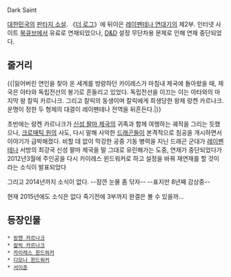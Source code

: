Dark Saint

[[대한민국]]의 [[판타지 소설]]. 《[[더 로그]]》에 뒤이은 [[레이펜테나 연대기]]의 제2부. 인터넷 사이트 [[북큐브]]에서 유료로 연재되었으나, [[D&D]] 설정 무단차용 문제로 인해 연재 중단되었다.

== 줄거리 ==
{{|잃어버린 연인을 찾아 온 세계를 방랑하던 카이레스가 마침내 제국에 돌아왔을 때, 제국은 아타와 독립전선의 봉기로 흔들리고 있었다.
독립전선을 이끄는 이는 아타와의 마지막 왕 칼릭 카르나크. 그리고 칼릭의 동생이며 칼릭에게 희생당한 왕제 랑켄 카르나크.
운명이 정한 두 형제의 대결이 레이펜테나 전역을 뒤흔든다.|}}

초반에는 랑켄 카르나크가 [[신성 팔마 제국]]의 귀족과 함께 여행하는 궤적을 그리는 듯했으나, [[크로매틱 원]]의 사도, 다시 말해 사악한 [[드래곤]]들이 본격적으로 침공을 개시하면서 이야기가 급박해졌다. 비할 데 없이 막강한 공중 기동 병력을 지닌 드래곤 군대가 [[레이펜테나]] 서방의 최강국 신성 팔마 제국을 말 그대로 유린해가는 도중, 연재가 중단되었다가 2012년3월에 주인공을 다시 카이레스 윈드워커로 하고  설정을 바꿔 재연재를 할 것이라는 소식이 발표되었다  

그리고 2014년까지 소식이 없다. --잠깐 눈물 좀 닦자-- --표지만 8년째 감상중--

현재 2015년에도 소식은 없다 죽기전에 3부까지 완결은 볼 수 있을까...
== 등장인물 ==
 * [[랑켄 카르나크]]
 * [[칼릭 카르나크]]
 * [[카이레스 윈드워커]]
 * [[디모나 윈드워커]]
 * [[서이준]]
